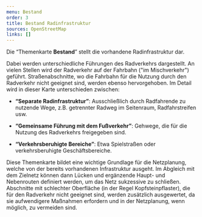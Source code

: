 ```yaml
---
menu: Bestand
order: 3
title: Bestand Radinfrastruktur
sources: OpenStreetMap
links: []
---
```

Die “Themenkarte **Bestand**” stellt die vorhandene Radinfrastruktur dar.

Dabei werden unterschiedliche Führungen des Radverkehrs dargestellt. An vielen Stellen wird der Radverkehr auf der Fahrbahn ("im Mischverkehr") geführt. Straßenabschnitte, wo die Fahrbahn  für die Nutzung durch den Radverkehr nicht geeignet sind, werden ebenso hervorgehoben. Im Detail wird in dieser Karte unterschieden zwischen:&#x20;

* **“Separate Radinfrastruktur”**: Ausschließlich durch Radfahrende zu nutzende Wege, z.B. getrennter Radweg im Seitenraum, Radfahrstreifen usw.

* **“Gemeinsame Führung mit dem Fußverkehr”**: Gehwege, die für die Nutzung des Radverkehrs freigegeben sind.

* **“Verkehrsberuhigte Bereiche”**: Etwa Spielstraßen oder verkehrsberuhigte Geschäftsbereiche.

Diese Themenkarte bildet eine wichtige Grundlage für die Netzplanung, welche von der bereits vorhandenen Infrastruktur ausgeht. Im Abgleich mit dem Zielnetz können dann Lücken und ergänzende Haupt- und Nebenrouten definiert werden, um das Netz sukzessive zu schließen. Abschnitte mit schlechter Oberfläche (in der Regel Kopfsteinpflaster), die für den Radverkehr nicht geeignet sind, werden zusätzlich ausgewertet, da sie aufwendigere Maßnahmen erfordern und in der Netzplanung, wenn möglich, zu vermeiden sind.
